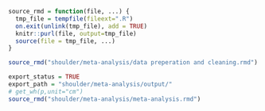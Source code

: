 ```r
source_rmd = function(file, ...) {
  tmp_file = tempfile(fileext=".R")
  on.exit(unlink(tmp_file), add = TRUE)
  knitr::purl(file, output=tmp_file)
  source(file = tmp_file, ...)
}
```
```r
source_rmd("shoulder/meta-analysis/data preperation and cleaning.rmd")

export_status = TRUE
export_path = "shoulder/meta-analysis/output/"
# get_wh(p,unit="cm")
source_rmd("shoulder/meta-analysis/meta-analysis.rmd")
```
